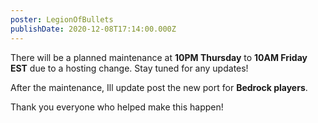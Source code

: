 ```yaml
---
poster: LegionOfBullets
publishDate: 2020-12-08T17:14:00.000Z
---
```

There will be a planned maintenance at **10PM Thursday** to **10AM Friday EST** due to a hosting change. Stay tuned for any updates!

After the maintenance, Ill update post the new port for **Bedrock players**.

Thank you everyone who helped make this happen!
